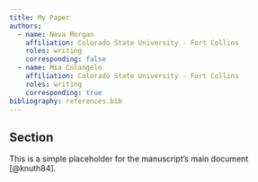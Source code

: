 ```yaml
---
title: My Paper
authors:
  - name: Neva Morgan
    affiliation: Colorado State University - Fort Collins
    roles: writing
    corresponding: false
  - name: Mia Colangelo
    affiliation: Colorado State University - Fort Collins
    roles: writing
    corresponding: true
bibliography: references.bib
---
```


## Section
This is a simple placeholder for the manuscript's main document [@knuth84].
